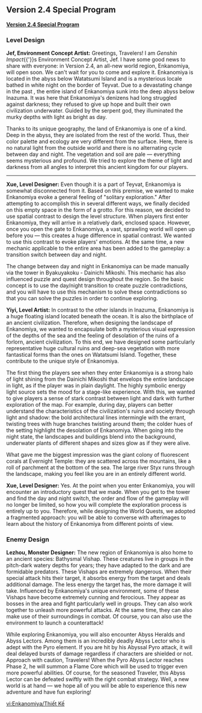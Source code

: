 {{RegionTabs|subpage1=Map}}
==Version 2.4 Special Program==
'''[https://youtu.be/9LR1HGtpWz4 Version 2.4 Special Program]'''
===Level Design===
'''Jef, Environment Concept Artist:''' Greetings, Travelers! I am ''Genshin Impact''{{'}}s Environment Concept Artist, Jef. I have some good news to share with everyone: in Version 2.4, an all-new world region, Enkanomiya, will open soon. We can't wait for you to come and explore it. Enkanomiya is located in the abyss below Watatsumi Island and is a mysterious locale bathed in white night on the border of Teyvat. Due to a devastating change in the past {{Sic|millenia}}, the entire island of Enkanomiya sunk into the deep abyss below Inazuma. It was here that Enkanomiya's denizens had long struggled against darkness; they refused to give up hope and built their own civilization underwater. Guided by the serpent god, they illuminated the murky depths with light as bright as day.

Thanks to its unique geography, the land of Enkanomiya is one of a kind. Deep in the abyss, they are isolated from the rest of the world. Thus, their color palette and ecology are very different from the surface. Here, there is no natural light from the outside world and there is no alternating cycle between day and night. The vegetation and soil are pale &mdash; everything seems mysterious and profound. We tried to explore the theme of light and darkness from all angles to interpret this ancient kingdom for our players.
----
'''Xue, Level Designer:''' Even though it is a part of Teyvat, Enkanomiya is somewhat disconnected from it. Based on this premise, we wanted to make Enkanomiya evoke a general feeling of "solitary exploration." After attempting to accomplish this in several different ways, we finally decided on this empty space in the form of a grotto. For this reason, we decided to use spatial contrast to design the level structure. When players first enter Enkanomiya, they will arrive in a relatively dark, enclosed space. However, once you open the gate to Enkanomiya, a vast, sprawling world will open up before you &mdash; this creates a huge difference in spatial contrast. We wanted to use this contrast to evoke players' emotions. At the same time, a new mechanic applicable to the entire area has been added to the gameplay: a transition switch between day and night.

The change between day and night in Enkanomiya can be made manually via the tower in Byakuyakoku - Dainichi Mikoshi. This mechanic has also influenced puzzle and quest design throughout the region. So the basic concept is to use the day/night transition to create puzzle contradictions, and you will have to use this mechanism to solve these contradictions so that you can solve the puzzles in order to continue exploring.

'''Yiyi, Level Artist:''' In contrast to the other islands in Inazuma, Enkanomiya is a huge floating island located beneath the ocean. It is also the birthplace of an ancient civilization. Therefore, when designing the landscape of Enkanomiya, we wanted to encapsulate both a mysterious visual expression of the depths of the sea and the feeling of desolation of the ruins of a forlorn, ancient civilization. To this end, we have designed some particularly representative huge cultural ruins and deep-sea vegetation with more fantastical forms than the ones on Watatsumi Island. Together, these contribute to the unique style of Enkanomiya.

The first thing the players see when they enter Enkanomiya is a strong halo of light shining from the Dainichi Mikoshi that envelops the entire landscape in light, as if the player was in plain daylight. The highly symbolic energy light source sets the mood for a stage-like experience. With this, we wanted to give players a sense of stark contrast between light and dark with further exploration of the map. For example, during day, players can better understand the characteristics of the civilization's ruins and society through light and shadow: the bold architectural lines intermingle with the errant, twisting trees with huge branches twisting around them; the colder hues of the setting highlight the desolation of Enkanomiya. When going into the night state, the landscapes and buildings blend into the background, underwater plants of different shapes and sizes glow as if they were alive.

What gave me the biggest impression was the giant colony of fluorescent corals at Evernight Temple: they are scattered across the mountains, like a roll of parchment at the bottom of the sea. The large river Styx runs through the landscape, making you feel like you are in an entirely different world.

'''Xue, Level Designer:''' Yes. At the point when you enter Enkanomiya, you will encounter an introductory quest that we made. When you get to the tower and find the day and night switch, the order and flow of the gameplay will no longer be limited, so how you will complete the exploration process is entirely up to you. Therefore, while designing the World Quests, we adopted a fragmented approach: you will be able to converse with afterimages to learn about the history of Enkanomiya from different points of view.

===Enemy Design===
'''Lezhou, Monster Designer:''' The new region of Enkanomiya is also home to an ancient species: Bathysmal Vishap. These creatures live in groups in the pitch-dark watery depths for years; they have adapted to the dark and are formidable predators. These Vishaps are extremely dangerous. When their special attack hits their target, it absorbs energy from the target and deals additional damage. The less energy the target has, the more damage it will take. Influenced by Enkanomiya's unique environment, some of these Vishaps have become extremely cunning and ferocious. They appear as bosses in the area and fight particularly well in groups. They can also work together to unleash more powerful attacks. At the same time, they can also make use of their surroundings in combat. Of course, you can also use the environment to launch a counterattack!

While exploring Enkanomiya, you will also encounter Abyss Heralds and Abyss Lectors. Among them is an incredibly deadly Abyss Lector who is adept with the Pyro element. If you are hit by his Abyssal Pyro attack, it will deal delayed bursts of damage regardless if characters are shielded or not. Approach with caution, Travelers! When the Pyro Abyss Lector reaches Phase 2, he will summon a Flame Core which will be used to trigger even more powerful abilities. Of course, for the seasoned Traveler, this Abyss Lector can be defeated swiftly with the right combat strategy. Well, a new world is at hand &mdash; we hope all of you will be able to experience this new adventure and have fun exploring!

[[vi:Enkanomiya/Thiết Kế]]
